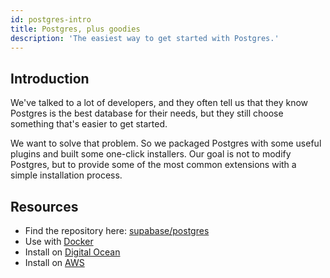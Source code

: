 ```yaml
---
id: postgres-intro
title: Postgres, plus goodies
description: 'The easiest way to get started with Postgres.'
---
```


## Introduction

We've talked to a lot of developers, and they often tell us that they know Postgres is the best database for their needs, but they still choose something that's easier to get started.

We want to solve that problem. So we packaged Postgres with some useful plugins and built some one-click installers. Our goal is not to modify Postgres, but to provide some of the most common extensions with a simple installation process.

## Resources

- Find the repository here: [supabase/postgres](https://github.com/supabase/postgres/)
- Use with [Docker](https://github.com/supabase/postgres/wiki/Docker)
- Install on [Digital Ocean](https://github.com/supabase/postgres/wiki/Digital-Ocean)
- Install on [AWS](https://github.com/supabase/postgres/wiki/AWS-EC2)


